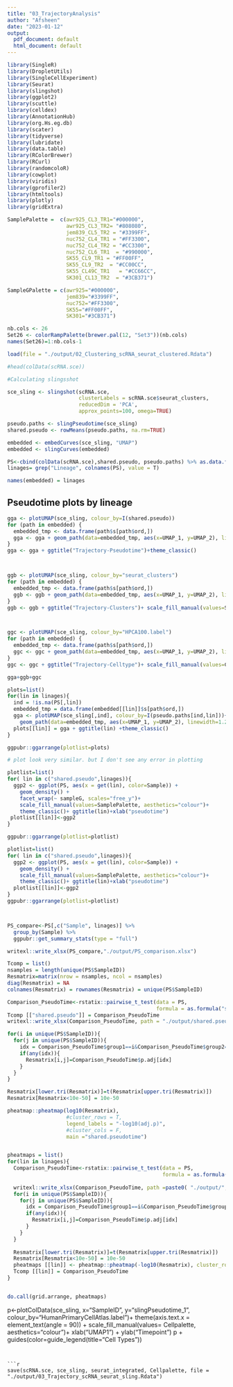 ```yaml
---
title: "03_TrajectoryAnalysis"
author: "Afsheen"
date: "2023-01-12"
output:
  pdf_document: default
  html_document: default
---
```


```r
library(SingleR)
library(DropletUtils)
library(SingleCellExperiment)
library(Seurat)
library(slingshot)
library(ggplot2)
library(scuttle)
library(celldex)
library(AnnotationHub)
library(org.Hs.eg.db)
library(scater)
library(tidyverse)
library(lubridate)
library(data.table)
library(RColorBrewer)
library(RCurl)
library(randomcoloR)
library(cowplot)
library(viridis)
library(gprofiler2)
library(htmltools)
library(plotly)
library(gridExtra)

SamplePalette =  c(awr925_CL3_TR1="#000000",
                   awr925_CL3_TR2= "#808080",
                   jem839_CL5_TR2 = "#3399FF", 
                   nuc752_CL4_TR1 = "#FF3300",
                   nuc752_CL4_TR2 = "#CC3300",
                   nuc752_CL6_TR1  = "#990000",
                   SK55_CL9_TR1 = "#FF00FF",
                   SK55_CL9_TR2  = "#CC00CC",
                   SK55_CL49C_TR1   = "#CC66CC",
                   SK301_CL13_TR2  = "#3CB371")

SampleGPalette = c(awr925="#000000", 
                   jem839="#3399FF", 
                   nuc752="#FF3300", 
                   SK55="#FF00FF", 
                   SK301="#3CB371")

nb.cols <- 26
Set26 <- colorRampPalette(brewer.pal(12, "Set3"))(nb.cols)
names(Set26)=1:nb.cols-1

```

```r
load(file = "./output/02_Clustering_scRNA_seurat_clustered.Rdata")
```



```r

#head(colData(scRNA.sce))

#Calculating slingsshot

sce_sling <- slingshot(scRNA.sce, 
                       clusterLabels = scRNA.sce$seurat_clusters, 
                       reducedDim = 'PCA', 
                       approx_points=100, omega=TRUE)

pseudo.paths <- slingPseudotime(sce_sling)
shared.pseudo <- rowMeans(pseudo.paths, na.rm=TRUE)

embedded <- embedCurves(sce_sling, "UMAP")
embedded <- slingCurves(embedded)

PS<-cbind(colData(scRNA.sce),shared.pseudo, pseudo.paths) %>% as.data.frame()
linages= grep("Lineage", colnames(PS), value = T)

names(embedded) = linages

```


## Pseudotime plots by lineage 

```r

gga <- plotUMAP(sce_sling, colour_by=I(shared.pseudo))
for (path in embedded) {
  embedded_tmp <- data.frame(path$s[path$ord,])
  gga <- gga + geom_path(data=embedded_tmp, aes(x=UMAP_1, y=UMAP_2), linewidth=1.2)
}
gga <- gga + ggtitle("Trajectory-Pseudotime")+theme_classic()



ggb <- plotUMAP(sce_sling, colour_by="seurat_clusters")
for (path in embedded) {
  embedded_tmp <- data.frame(path$s[path$ord,])
  ggb <- ggb + geom_path(data=embedded_tmp, aes(x=UMAP_1, y=UMAP_2), linewidth=1.2)
}
ggb <- ggb + ggtitle("Trajectory-Clusters")+ scale_fill_manual(values=Set26, aesthetics="colour",  name="Clusters") +theme_classic()



ggc <- plotUMAP(sce_sling, colour_by="HPCA100.label")
for (path in embedded) {
  embedded_tmp <- data.frame(path$s[path$ord,])
  ggc <- ggc + geom_path(data=embedded_tmp, aes(x=UMAP_1, y=UMAP_2), linewidth=1.2)
}
ggc <- ggc + ggtitle("Trajectory-Celltype")+ scale_fill_manual(values=Cellpalette, aesthetics="colour",  name="Clusters") +theme_classic()

gga+ggb+ggc

```




```r
plots=list()
for(lin in linages){
  ind = !is.na(PS[,lin])
  embedded_tmp = data.frame(embedded[[lin]]$s[path$ord,])
  gga <- plotUMAP(sce_sling[,ind], colour_by=I(pseudo.paths[ind,lin]))+ 
    geom_path(data=embedded_tmp, aes(x=UMAP_1, y=UMAP_2), linewidth=1.2)
  plots[[lin]] = gga + ggtitle(lin) +theme_classic()
}

ggpubr::ggarrange(plotlist=plots)

```

```r


# plot look very similar. but I don't see any error in plotting 

plotlist=list()
for( lin in c("shared.pseudo",linages)){
  ggp2 <- ggplot(PS, aes(x = get(lin), color=Sample)) + 
    geom_density() + 
    facet_wrap(~ sampleG, scales="free_y")+
    scale_fill_manual(values=SamplePalette, aesthetics="colour")+
    theme_classic()+ ggtitle(lin)+xlab("pseudotime")
 plotlist[[lin]]<-ggp2
}

ggpubr::ggarrange(plotlist=plotlist)

plotlist=list()
for( lin in c("shared.pseudo",linages)){
  ggp2 <- ggplot(PS, aes(x = get(lin), color=Sample)) + 
    geom_density() + 
    scale_fill_manual(values=SamplePalette, aesthetics="colour")+
    theme_classic()+ ggtitle(lin)+xlab("pseudotime")
  plotlist[[lin]]<-ggp2
}
ggpubr::ggarrange(plotlist=plotlist)




```



```r

PS_compare<-PS[,c("Sample", linages)] %>%
  group_by(Sample) %>%
  ggpubr::get_summary_stats(type = "full")

writexl::write_xlsx(PS_compare,"./output/PS_comparison.xlsx")

Tcomp = list()
nsamples = length(unique(PS$SampleID))
Resmatrix=matrix(nrow = nsamples, ncol = nsamples)
diag(Resmatrix) = NA
colnames(Resmatrix) = rownames(Resmatrix) = unique(PS$SampleID)

Comparison_PseudoTime<-rstatix::pairwise_t_test(data = PS, 
                                                formula = as.formula("shared.pseudo ~ Sample"))
Tcomp [["shared.pseudo"]] = Comparison_PseudoTime
writexl::write_xlsx(Comparison_PseudoTime, path = "./output/shared.pseudo_comparison.xlsx")

for(i in unique(PS$SampleID)){
  for(j in unique(PS$SampleID)){
    idx = Comparison_PseudoTime$group1==i&Comparison_PseudoTime$group2==j
    if(any(idx)){
      Resmatrix[i,j]=Comparison_PseudoTime$p.adj[idx]
    }
  }
}

Resmatrix[lower.tri(Resmatrix)]=t(Resmatrix[upper.tri(Resmatrix)])
Resmatrix[Resmatrix<10e-50] = 10e-50

pheatmap::pheatmap(log10(Resmatrix), 
                   #cluster_rows = T, 
                   legend_labels = "-log10(adj.p)",
                   #cluster_cols = F, 
                   main ="shared.pseudotime")


pheatmaps = list()
for(lin in linages){
  Comparison_PseudoTime<-rstatix::pairwise_t_test(data = PS, 
                                                  formula = as.formula(paste0(lin, "~ Sample")))
  
  writexl::write_xlsx(Comparison_PseudoTime, path =paste0( "./output/",lin,"_comparison.xlsx"))
  for(i in unique(PS$SampleID)){
    for(j in unique(PS$SampleID)){
      idx = Comparison_PseudoTime$group1==i&Comparison_PseudoTime$group2==j
      if(any(idx)){
        Resmatrix[i,j]=Comparison_PseudoTime$p.adj[idx]
      }
    }
  }
  
  Resmatrix[lower.tri(Resmatrix)]=t(Resmatrix[upper.tri(Resmatrix)])
  Resmatrix[Resmatrix<10e-50] = 10e-50
  pheatmaps [[lin]] <- pheatmap::pheatmap(-log10(Resmatrix), cluster_rows = F, cluster_cols = F, main = lin)[[4]]
  Tcomp [[lin]] = Comparison_PseudoTime
}


do.call(grid.arrange, pheatmaps)

```




p<-plotColData(sce_sling, x="SampleID", y="slingPseudotime_1", colour_by="HumanPrimaryCellAtlas.label")+
  theme(axis.text.x = element_text(angle = 90)) +
  scale_fill_manual(values= Cellpalette, aesthetics="colour")+
  xlab("UMAP1") + ylab("Timepoint")
p + guides(color=guide_legend(title="Cell Types"))

```


```r

save(scRNA.sce, sce_sling, seurat_integrated, Cellpalette, file = "./output/03_Trajectory_scRNA_seurat_sling.Rdata")

```

